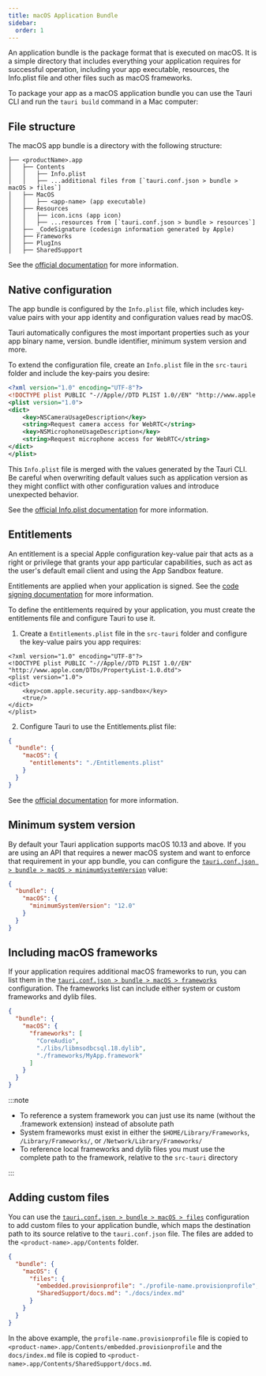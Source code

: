 ```yaml
---
title: macOS Application Bundle
sidebar:
  order: 1
---
```



An application bundle is the package format that is executed on macOS. It is a simple directory that includes everything your application requires for successful operation,
including your app executable, resources, the Info.plist file and other files such as macOS frameworks.

To package your app as a macOS application bundle you can use the Tauri CLI and run the `tauri build` command in a Mac computer:

<CommandTabs
  npm="npm run tauri build --bundles app"
  yarn="yarn tauri build --bundles app"
  pnpm="pnpm tauri build --bundles app"
  cargo="cargo tauri build --bundles app"
/>

## File structure

The macOS app bundle is a directory with the following structure:

```
├── <productName>.app
│   ├── Contents
│   │   ├── Info.plist
│   │   ├── ...additional files from [`tauri.conf.json > bundle > macOS > files`]
│   ├── MacOS
│   │   ├── <app-name> (app executable)
│   ├── Resources
│   │   ├── icon.icns (app icon)
│   │   ├── ...resources from [`tauri.conf.json > bundle > resources`]
│   ├── _CodeSignature (codesign information generated by Apple)
│   ├── Frameworks
│   ├── PlugIns
│   ├── SharedSupport
```

See the [official documentation](https://developer.apple.com/library/archive/documentation/CoreFoundation/Conceptual/CFBundles/BundleTypes/BundleTypes.html) for more information.

## Native configuration

The app bundle is configured by the `Info.plist` file, which includes key-value pairs with your app identity and configuration values read by macOS.

Tauri automatically configures the most important properties such as your app binary name, version. bundle identifier, minimum system version and more.

To extend the configuration file, create an `Info.plist` file in the `src-tauri` folder and include the key-pairs you desire:

```xml title="src-tauri/Info.plist"
<?xml version="1.0" encoding="UTF-8"?>
<!DOCTYPE plist PUBLIC "-//Apple//DTD PLIST 1.0//EN" "http://www.apple.com/DTDs/PropertyList-1.0.dtd">
<plist version="1.0">
<dict>
	<key>NSCameraUsageDescription</key>
	<string>Request camera access for WebRTC</string>
	<key>NSMicrophoneUsageDescription</key>
	<string>Request microphone access for WebRTC</string>
</dict>
</plist>

```

This `Info.plist` file is merged with the values generated by the Tauri CLI. Be careful when overwriting default values such as application version as they might conflict with other configuration values
and introduce unexpected behavior.

See the [official Info.plist documentation] for more information.

## Entitlements

An entitlement is a special Apple configuration key-value pair that acts as a right or privilege that grants your app particular capabilities,
such as act as the user's default email client and using the App Sandbox feature.

Entitlements are applied when your application is signed. See the [code signing documentation] for more information.

To define the entitlements required by your application, you must create the entitlements file and configure Tauri to use it.

1. Create a `Entitlements.plist` file in the `src-tauri` folder and configure the key-value pairs you app requires:

```plist title="src-tauri/Entitlements.plist"
<?xml version="1.0" encoding="UTF-8"?>
<!DOCTYPE plist PUBLIC "-//Apple//DTD PLIST 1.0//EN" "http://www.apple.com/DTDs/PropertyList-1.0.dtd">
<plist version="1.0">
<dict>
    <key>com.apple.security.app-sandbox</key>
    <true/>
</dict>
</plist>
```

2. Configure Tauri to use the Entitlements.plist file:

```json title="tauri.conf.json" ins={4}
{
  "bundle": {
    "macOS": {
      "entitlements": "./Entitlements.plist"
    }
  }
}
```

See the [official documentation](https://developer.apple.com/documentation/bundleresources/entitlements) for more information.

## Minimum system version

By default your Tauri application supports macOS 10.13 and above. If you are using an API that requires a newer macOS system and want to enforce that requirement in your app bundle,
you can configure the [`tauri.conf.json > bundle > macOS > minimumSystemVersion`] value:

```json title="tauri.conf.json" ins={4}
{
  "bundle": {
    "macOS": {
      "minimumSystemVersion": "12.0"
    }
  }
}
```

## Including macOS frameworks

If your application requires additional macOS frameworks to run, you can list them in the [`tauri.conf.json > bundle > macOS > frameworks`] configuration.
The frameworks list can include either system or custom frameworks and dylib files.

```json title="tauri.conf.json" ins={4-8}
{
  "bundle": {
    "macOS": {
      "frameworks": [
        "CoreAudio",
        "./libs/libmsodbcsql.18.dylib",
        "./frameworks/MyApp.framework"
      ]
    }
  }
}
```

:::note

- To reference a system framework you can just use its name (without the .framework extension) instead of absolute path
- System frameworks must exist in either the `$HOME/Library/Frameworks`, `/Library/Frameworks/`, or `/Network/Library/Frameworks/`
- To reference local frameworks and dylib files you must use the complete path to the framework, relative to the `src-tauri` directory

:::

## Adding custom files

You can use the [`tauri.conf.json > bundle > macOS > files`] configuration to add custom files to your application bundle,
which maps the destination path to its source relative to the `tauri.conf.json` file.
The files are added to the `<product-name>.app/Contents` folder.

```json title="tauri.conf.json" ins={4-7}
{
  "bundle": {
    "macOS": {
      "files": {
        "embedded.provisionprofile": "./profile-name.provisionprofile",
        "SharedSupport/docs.md": "./docs/index.md"
      }
    }
  }
}
```

In the above example, the `profile-name.provisionprofile` file is copied to `<product-name>.app/Contents/embedded.provisionprofile`
and the `docs/index.md` file is copied to `<product-name>.app/Contents/SharedSupport/docs.md`.

[`tauri.conf.json > bundle > macOS > frameworks`]: /reference/config/#frameworks-1
[`tauri.conf.json > bundle > macOS > files`]: /reference/config/#files-2
[`tauri.conf.json > bundle > resources`]: /reference/config/#resources
[official Info.plist documentation]: https://developer.apple.com/documentation/bundleresources/information_property_list
[code signing documentation]: /distribute/sign/macos
[`tauri.conf.json > bundle > macOS > minimumSystemVersion`]: /reference/config/#minimumsystemversion
